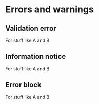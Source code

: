 
<Meta title="Primitives/Errors" />

# Errors and warnings

## Validation error
For stuff like A and B
<Story of={ErrorMessageStories.Default} />

## Information notice
For stuff like A and B
<Story of={InformationStories.Default} />

## Error block
For stuff like A and B
<Story of={StyledErrorBlockStories.Default} />
